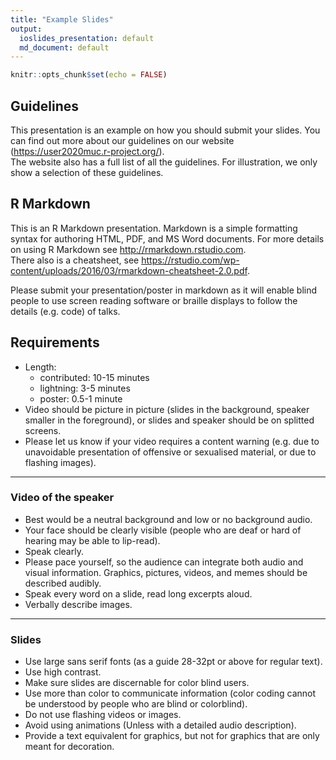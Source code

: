 ```yaml
---
title: "Example Slides"
output:
  ioslides_presentation: default
  md_document: default
---
```


```r
knitr::opts_chunk$set(echo = FALSE)
```

## Guidelines

This presentation is an example on how you should submit your slides. You can find out more about our guidelines on our website (<https://user2020muc.r-project.org/>).  
The website also has a full list of all the guidelines. 
For illustration, we only show a selection of these guidelines. 

## R Markdown

This is an R Markdown presentation. Markdown is a simple formatting syntax for authoring HTML, PDF, and MS Word documents. For more details on using R Markdown see <http://rmarkdown.rstudio.com>.  
There also is a cheatsheet, see <https://rstudio.com/wp-content/uploads/2016/03/rmarkdown-cheatsheet-2.0.pdf>.  

Please submit your presentation/poster in markdown as it will enable blind people to use screen reading software or braille displays to follow the details (e.g. code) of talks.

## Requirements

* Length: 
  + contributed: 10-15 minutes
  + lightning: 3-5 minutes
  + poster: 0.5-1 minute
* Video should be picture in picture (slides in the background, speaker smaller in the foreground), or slides and speaker should be on splitted screens.
* Please let us know if your video requires a content warning (e.g. due to unavoidable presentation of offensive or sexualised material, or due to flashing images).

*** 

### Video of the speaker

* Best would be a neutral background and low or no background audio.
* Your face should be clearly visible (people who are deaf or hard of hearing may be able to lip-read).
* Speak clearly.
* Please pace yourself, so the audience can integrate both audio and visual information. Graphics, pictures, videos, and memes should be described audibly.
* Speak every word on a slide, read long excerpts aloud.
* Verbally describe images.

*** 

### Slides
* Use large sans serif fonts (as a guide 28-32pt or above for regular text).
* Use high contrast.
* Make sure slides are discernable for color blind users.
* Use more than color to communicate information (color coding cannot be understood by people who are blind or colorblind).
* Do not use flashing videos or images.
* Avoid using animations (Unless with a detailed audio description).
* Provide a text equivalent for graphics, but not for graphics that are only meant for decoration.
